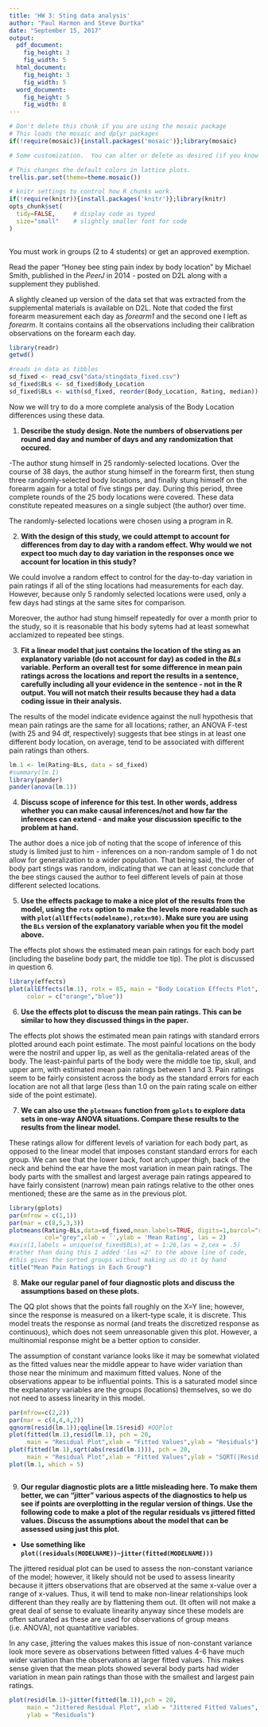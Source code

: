 ```yaml
---
title: 'HW 3: Sting data analysis'
author: "Paul Harmon and Steve Durtka"
date: "September 15, 2017"
output:
  pdf_document:
    fig_height: 3
    fig_width: 5
  html_document:
    fig_height: 3
    fig_width: 5
  word_document:
    fig_height: 5
    fig_width: 8
---
```



```r
# Don't delete this chunk if you are using the mosaic package
# This loads the mosaic and dplyr packages
if(!require(mosaic)){install.packages('mosaic')};library(mosaic)
```

```r
# Some customization.  You can alter or delete as desired (if you know what you are doing).

# This changes the default colors in lattice plots.
trellis.par.set(theme=theme.mosaic())  

# knitr settings to control how R chunks work.
if(!require(knitr)){install.packages('knitr')};library(knitr)
opts_chunk$set(
  tidy=FALSE,     # display code as typed
  size="small"    # slightly smaller font for code
)
       
```

You must work in groups (2 to 4 students) or get an approved exemption.

Read the paper "Honey bee sting pain index by body location" by Michael Smith, published in the _PeerJ_ in 2014 - posted on D2L along with a supplement they published.

A slightly cleaned up version of the data set that was extracted from the supplemental materials is available on D2L. Note that coded the first forearm measurement each day as _forearm1_ and the second one I left as _forearm_. It contains contains all the observations including their calibration observations on the forearm each day. 

```r
library(readr)
getwd()

#reads in data as tibbles
sd_fixed <- read_csv("data/stingdata_fixed.csv")
sd_fixed$BLs <- sd_fixed$Body_Location 
sd_fixed$BLs <- with(sd_fixed, reorder(Body_Location, Rating, median))

```

Now we will try to do a more complete analysis of the Body Location differences using these data. 


1) __Describe the study design. Note the numbers of observations per round and day and number of days and any randomization that occured.__ 

-The author stung himself in 25 randomly-selected locations. Over the course of 38 days, the author stung himself in the forearm first, then stung three randomly-selected body locations, and finally stung himself on the forearm again for a total of five stings per day. During this period, three complete rounds of the 25 body locations were covered.  These data constitute repeated measures on a single subject (the author) over time. 

The randomly-selected locations were chosen using a program in R. 

2) __With the design of this study, we could attempt to account for differences from day to day with a random effect. Why would we not expect too much day to day variation in the responses once we account for location in this study?__

We could involve a random effect to control for the day-to-day variation in pain ratings if all of the sting locations had measurements for each day. However, because only 5 randomly selected locations were used, only a few days had stings at the same sites for comparison. 

Moreover, the author had stung himself repeatedly for over a month prior to the study, so it is reasonable that his body sytems had at least somewhat acclamized to repeated bee stings. 


3)  __Fit a linear model that just contains the location of the sting as an explanatory variable (do not account for day) as coded in the _BLs_ variable. Perform an overall test for some difference in mean pain ratings across the locations and report the results in a sentence, carefully including all your evidence in the sentence - not in the R output. You will not match their results because they had a data coding issue in their analysis.__

The results of the model indicate evidence against the null hypothesis that mean pain ratings are the same for all locations; rather, an ANOVA F-test (with 25 and 94 df, respectively) suggests that bee stings in at least one different body location, on average, tend to be associated with different pain ratings than others. 
```r
lm.1 <- lm(Rating~BLs, data = sd_fixed)
#summary(lm.1)
library(pander)
pander(anova(lm.1))

```


4)  __Discuss scope of inference for this test. In other words, address whether you can make causal inferences/not and how far the inferences can extend - and make your discussion specific to the problem at hand.__

The author does a nice job of noting that the scope of inference of this study is limited just to him - inferences on a non-random sample of 1 do not allow for generalization to a wider population. That being said, the order of body part stings was random, indicating that we can at least conclude that the bee stings caused the author to feel different levels of pain at those different selected locations.

5) __Use the effects package to make a nice plot of the results from the model, using the `rotx` option to make the levels more readable such as with `plot(allEffects(modelname),rotx=90)`. Make sure you are using the `BLs` version of the explanatory variable when you fit the model above.__

The effects plot shows the estimated mean pain ratings for each body part (including the baseline body part, the middle toe tip). The plot is discussed in question 6. 
```r
library(effects)
plot(allEffects(lm.1), rotx = 85, main = "Body Location Effects Plot",
     color = c("orange","blue"))

```



6) __Use the effects plot to discuss the mean pain ratings. This can be similar to how they discussed things in the paper.__  

The effects plot shows the estimated mean pain ratings with standard errors plotted around each point estimate. The most painful locations on the body were the nostril and upper lip, as well as the genitalia-related areas of the body.  The least-painful parts of the body were the middle toe tip, skull, and upper arm, with estimated mean pain ratings between 1 and 3.  Pain ratings seem to be fairly consistent across the body as the standard errors for each location are not all that large (less than 1.0 on the pain rating scale on either side of the point estimate). 


7) __We can also use the `plotmeans` function from `gplots` to explore data sets in one-way ANOVA situations. Compare these results to the results from the linear model.__

These ratings allow for different levels of variation for each body part, as opposed to the linear model that imposes constant standard errors for each group. We can see that the lower back, foot arch,upper thigh, back of the neck and behind the ear have the most variation in mean pain ratings. The body parts with the smallest and largest average pain ratings appeared to have fairly consistent (narrow) mean pain ratings relative to the other ones mentioned; these are the same as in the previous plot. 

```r
library(gplots)
par(mfrow = c(1,1))
par(mar = c(8,5,3,3))
plotmeans(Rating~BLs,data=sd_fixed,mean.labels=TRUE, digits=1,barcol="red",
          col="grey",xlab = '',ylab = 'Mean Rating', las = 2)
#axis(1,labels = unique(sd_fixed$BLs),at = 1:26,las = 2,cex = .5) 
#rather than doing this I added 'las =2' to the above line of code, 
#this gives the sorted groups without making us do it by hand
title("Mean Pain Ratings in Each Group")
```



8) __Make our regular panel of four diagnostic plots and discuss the assumptions based on these plots.__

The QQ plot shows that the points fall roughly on the X=Y line; however, since the response is measured on a likert-type scale, it is discrete. This model treats the response as normal (and treats the discretized response as continuous), which does not seem unreasonable given this plot.  However, a multinomial response might be a better option to consider.  

The assumption of constant variance looks like it may be somewhat violated as the fitted values near the middle appear to have wider variation than those near the minimum and maximum fitted values. None of the observations appear to be influential points. This is a saturated model since the explanatory variables are the groups (locations) themselves, so we do not need to assess linearity in this model. 

```r
par(mfrow=c(2,2))
par(mar = c(4,4,4,2))
qqnorm(resid(lm.1));qqline(lm.1$resid) #QQPlot
plot(fitted(lm.1),resid(lm.1), pch = 20, 
     main = "Residual Plot",xlab = "Fitted Values",ylab = "Residuals")
plot(fitted(lm.1),sqrt(abs(resid(lm.1))), pch = 20,
     main = "Residual Plot",xlab = "Fitted Values",ylab = "SQRT(|Resid|)")
plot(lm.1, which = 5)



```



9) __Our regular diagnostic plots are a little misleading here. To make them better, we can "jitter" various aspects of the diagnostics to help us see if points are overplotting in the regular version of things. Use the following code to make a plot of the regular residuals vs jittered fitted values. Discuss the assumptions about the model that can be assessed using just this plot.__

- __Use something like `plot((residuals(MODELNAME))~jitter(fitted(MODELNAME)))`__

The jittered residual plot can be used to assess the non-constant variance of the model; however, it likely should not be used to assess linearity because it jitters observations that are observed at the same x-value over a range of x-values. Thus, it will tend to make non-linear relationships look different than they really are by flattening them out. (It often will not make a great deal of sense to evaluate linearity anyway since these models are often saturated as these are used for observations of group means (i.e. ANOVA), not quantatitive variables. 

In any case, jittering the values makes this issue of non-constant variance look more severe as observations between fitted values 4-6 have much wider variation than the observations at larger fitted values. This makes sense given that the mean plots showed several body parts had wider variation in mean pain ratings than those with the smallest and largest pain ratings. 


```r
plot(resid(lm.1)~jitter(fitted(lm.1)),pch = 20,
     main = "Jittered Residual Plot", xlab = "Jittered Fitted Values", 
     ylab = "Residuals")


```







